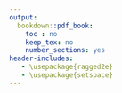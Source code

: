 ```yaml
---
output:
  bookdown::pdf_book:
    toc : no
    keep_tex: no
    number_sections: yes
header-includes:
   - \usepackage{ragged2e}
   - \usepackage{setspace}
---
```


\thispagestyle{empty}
\begin{singlespace} 
\begin{center}

\Huge

\textbf{Fish do not Need Visas: Transboundary Fish Stocks and their Management Under Climate Change}

\Large

\vspace{8mm}

by

\vspace{8mm}

\huge

Juliano Emmanuel Palacios Abrantes  

\Large

\vspace{8mm}

B.Sc. Universidad Autonoma Metropolitana unidad Xochimilco, Mexico City, Mexico, 2012  

M.Sc. University of California at Santa Barbara, Santa Barbara California, US, 2016  

\vspace{10mm}

A dissertation submitted in partial fulfillment of the requirements for the degree of

\vspace{5mm}

Doctor of philosophy

\vspace{5mm}
in

\vspace{5mm}

The Faculty of Graduate and Postdoctoral Studies

\vspace{5mm}

(Zoology)

\vspace{5mm}

The University of British Columbia

\vspace{5mm}

(Vancouver, Canada)

\vspace{6mm}

© Juliano Emmanuel Palacios Abrantes  

[exp.2020]

\end{center}
\end{singlespace}
\normalsize
\clearpage
